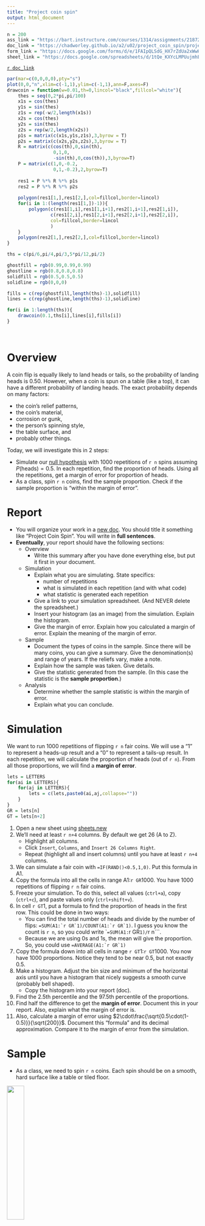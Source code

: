 ```yaml
---
title: "Project coin spin"
output: html_document
---
```


```r
n = 200
ass_link = "https://bart.instructure.com/courses/1314/assignments/21872"
doc_link = "https://chadworley.github.io/a2/u02/project_coin_spin/project_coin_spin.html"
form_link = "https://docs.google.com/forms/d/e/1FAIpQLSdG_HX7rZdUa2xWwHYhvYFyTWdIX1cc96Tn_EvaMCuCqcvLZg/viewform?usp=sf_link"
sheet_link = "https://docs.google.com/spreadsheets/d/1tQe_KXYcLMPUujmhEXb0yZLVSZyaEa_hjwoxx3716cQ/edit?usp=sharing"
```

[`r doc_link`](`r doc_link`)




```r
par(mar=c(0,0,0,0),pty="s")
plot(0,0,"n",xlim=c(-1,1),ylim=c(-1,1),ann=F,axes=F)
drawcoin = function(w=0.01,th=0,lincol="black",fillcol="white"){
    thes = seq(0,2*pi,pi/100)
    x1s = cos(thes)
    y1s = sin(thes)
    z1s = rep(-w/2,length(x1s))
    x2s = cos(thes)
    y2s = sin(thes)
    z2s = rep(w/2,length(x2s))
    p1s = matrix(c(x1s,y1s,z1s),3,byrow = T)
    p2s = matrix(c(x2s,y2s,z2s),3,byrow = T)
    R = matrix(c(cos(th),0,sin(th),
                 0,1,0,
                 -sin(th),0,cos(th)),3,byrow=T)
    P = matrix(c(1,0,-0.2,
                 0,1,-0.2),2,byrow=T)
    
    res1 = P %*% R %*% p1s
    res2 = P %*% R %*% p2s
    
    polygon(res1[1,],res1[2,],col=fillcol,border=lincol)
    for(i in 1:(length(res1[1,])-1)){
        polygon(c(res1[1,i],res1[1,i+1],res2[1,i+1],res2[1,i]),
                c(res1[2,i],res1[2,i+1],res2[2,i+1],res2[2,i]),
                col=fillcol,border=lincol
                )
    }
    polygon(res2[1,],res2[2,],col=fillcol,border=lincol)
}

ths = c(pi/6,pi/4,pi/3,5*pi/12,pi/2)

ghostfill = rgb(0.99,0.99,0.99)
ghostline = rgb(0.8,0.8,0.8)
solidfill = rgb(0.5,0.5,0.5)
solidline = rgb(0,0,0)

fills = c(rep(ghostfill,length(ths)-1),solidfill)
lines = c(rep(ghostline,length(ths)-1),solidline)

for(i in 1:length(ths)){
    drawcoin(0.1,ths[i],lines[i],fills[i])
}

```
\

# Overview

A coin flip is equally likely to land heads or tails, so the probability of landing heads is 0.50. However, when a coin is spun on a table (like a top), it can have a different probability of landing heads. The exact probability depends on many factors:

* the coin's relief patterns,
* the coin's material,
* corrosion or gunk,
* the person's spinning style,
* the table surface, and
* probably other things.

Today, we will investigate this in 2 steps:

* Simulate our [null hypothesis](https://en.wikipedia.org/wiki/Null_hypothesis) with 1000 repetitions of `r n` spins assuming $P(\mathrm{heads})=0.5$. In each repetition, find the proportion of heads. Using all the repetitions, get a margin of error for proportion of heads.
* As a class, spin `r n` coins, find the sample proportion. Check if the sample proportion is "within the margin of error".

# Report

* You will organize your work in a [new doc](https://docs.new). You should title it something like "Project Coin Spin". You will write in **full sentences**.
* **Eventually**, your report should have the following sections:
    * Overview
        * Write this summary after you have done everything else, but put it first in your document.
    * Simulation
        * Explain what you are simulating. State specifics:
            * number of repetitions
            * what is simulated in each repetition (and with what code)
            * what statistic is generated each repetition
        * Give a link to your simulation spreadsheet. (And NEVER delete the spreadsheet.)
        * Insert your histogram (as an image) from the simulation. Explain the histogram.
        * Give the margin of error. Explain how you calculated a margin of error. Explain the meaning of the margin of error. 
    * Sample
        * Document the types of coins in the sample. Since there will be many coins, you can give a summary. Give the denomination(s) and range of years. If the reliefs vary, make a note.
        * Explain how the sample was taken. Give details.
        * Give the statistic generated from the sample. (In this case the statistic is the **sample proportion**.)
    * Analysis
        * Determine whether the sample statistic is within the margin of error.
        * Explain what you can conclude.

# Simulation

We want to run 1000 repetitions of flipping `r n` fair coins. We will use a "1" to represent a heads-up result and a "0" to represent a tails-up result. In each repetition, we will calculate the proportion of heads (out of `r n`). From all those proportions, we will find a **margin of error**.

```r
lets = LETTERS
for(ai in LETTERS){
    for(aj in LETTERS){
        lets = c(lets,paste0(ai,aj,collapse=""))
    }
}
GR = lets[n]
GT = lets[n+2]
```

1. Open a new sheet using [sheets.new](https://sheets.new){target="_blank"}
2. We'll need at least `r n+4` columns. By default we get 26 (A to Z).
    * Highlight all columns.
    * Click `Insert`, `Columns`, and `Insert 26 Columns Right`.
    * Repeat (highlight all and insert columns) until you have at least `r n+4` columns.
3. We can simulate a fair coin with `=IF(RAND()<0.5,1,0)`. Put this formula in A1.
4. Copy the formula into all the cells in range A1:`r GR`1000. You have 1000 repetitions of flipping `r n` fair coins.
5. Freeze your simulation. To do this, select all values (`ctrl+a`), copy (`ctrl+c`), and paste values only (`ctrl+shift+v`).
6. In cell `r GT`1, put a formula to find the proportion of heads in the first row. This could be done in two ways:
    * You can find the total number of heads and divide by the number of flips: ``=SUM(A1:`r GR`1)/COUNT(A1:`r GR`1)``. I guess you know the count is `r n`, so you could write ``=SUM(A1:`r GR`1)/`r n```.
    * Because we are using 0s and 1s, the mean will give the proportion. So, you could use ``=AVERAGE(A1:`r GR`1)``
7. Copy the formula down into all cells in range `r GT`1:`r GT`1000. You now have 1000 proportions. Notice they tend to be near 0.5, but not exactly 0.5.
8. Make a histogram. Adjust the bin size and minimum of the horizontal axis until you have a histogram that nicely suggests a smooth curve (probably bell shaped).
    * Copy the histogram into your report (doc).
9. Find the 2.5th percentile and the 97.5th percentile of the proportions.
10. Find half the difference to get the **margin of error**. Document this in your report. Also, explain what the margin of error is.
11. Also, calculate a margin of error using $2\cdot\frac{\sqrt{0.5\cdot(1-0.5)}}{\sqrt{200}}$. Document this "formula" and its decimal approximation. Compare it to the margin of error from the simulation. 

# Sample

* As a class, we need to spin `r n` coins. Each spin should be on a smooth, hard surface like a table or tiled floor.

![](coin_fings.png){width=30%}

* Press the edge at 2 opposite spots with:
    * Index finger of your left hand
    * Thumb of your right hand
* While holding coin with its bottom edge near the table, press both fingers toward the center with equal but opposite force.
* While maintaining pressure, pull the left-hand index finger toward the left and the right-hand thumb toward the right, causing the coin to snap into a spinning motion.
* The spin will consist of two phases:
    * The coin should spin on a vertical axis. A single point of the coin's edge will maintain contact with the table. This should last at least 5 seconds; otherwise, do not count the spin.
    * The coin will wobble with one face pointing upwards. The contact point will revolve as the coin wobbles. At this stage, the fate is decided, and you can quicken the end by pressing your palm onto the coin.
12. Enter your spins (and coin data) onto our [google form](`r form_link`). You might need to submit multiple forms to help the class get to `r n` spins.
13. Once the class has `r n` spins, you can view [the results](`r sheet_link`).
14. Copy the data (the 0s and 1s) into a new spreadsheet.
    * If you want to shape the data into a single column, you can use the [data wrangler](https://chadworley.github.io/a2/tools/data_wrangler.html). Use `tab` and `newline` as the delimiters. Generate a table with a single column. Copy the table.
15. Calculate the sample proportion.

# Analysis

16. Determine whether the sample proportion is "within the margin of error". Really, check if the absolute difference between 0.5 and the sample proportion is less than the margin of error. Document whether the sample proportion is inside or outside the interval $[0.5-\mathrm{ME},0.5+\mathrm{ME}]$.
17. Document your **conclusion** based on the whether the observation (the sample proportion) is consistent with the model (the simulation).

# Overview

18. Write an overall summary with approximately 4-8 sentences. Put it in the beginning of your report.

# Hand in

19. Export your report document as a pdf. Hand in your pdf [on Canvas](`r ass_link`). 


